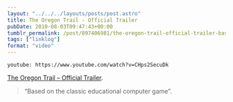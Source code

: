 ```yaml
---
layout: "../../../layouts/posts/post.astro"
title: The Oregon Trail - Official Trailer
pubDate: 2010-08-03T09:47:43+00:00
tumblr_permalink: /post/897406981/the-oregon-trail-official-trailer-based-on
tags: ["linklog"]
format: "video"
---
```


`youtube: https://www.youtube.com/watch?v=CHps2SecuDk`

[The Oregon Trail &#8211; Official Trailer][1].

> &ldquo;Based on the classic educational computer game&rdquo;.

[1]: https://www.youtube.com/watch?v=CHps2SecuDk
